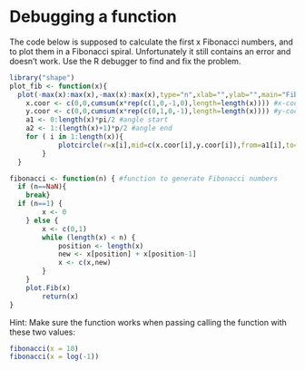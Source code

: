 # Debugging a function

The code below is supposed to calculate the first x Fibonacci numbers, and to plot them in a 
Fibonacci spiral.  Unfortunately it still contains an error and doesn’t work. 
Use the R debugger to find and fix the problem.

```r
library("shape")
plot_fib <- function(x){
  plot(-max(x):max(x),-max(x):max(x),type="n",xlab="",ylab="",main="Fibonacchi spiral") #empty plot
    x.coor <- c(0,0,cumsum(x*rep(c(1,0,-1,0),length=length(x)))) #x-coordinate for the center of the circle
    y.coor <- c(0,0,cumsum(x*rep(c(0,1,0,-1),length=length(x)))) #y-coordinate for the center of the circle
    a1 <- 0:length(x)*pi/2 #angle start
    a2 <- 1:(length(x)+1)*p/2 #angle end 
    for ( i in 1:length(x)){
            plotcircle(r=x[i],mid=c(x.coor[i],y.coor[i]),from=a1[i],to=a2[i]) #plot the quartercircles
        }
  }

fibonacci <- function(n) { #function to generate Fibonacci numbers
  if (n==NaN){
    break}
  if (n==1) {
        x <- 0
    } else {
        x <- c(0,1)
        while (length(x) < n) {
            position <- length(x)
            new <- x[position] + x[position-1]
            x <- c(x,new)
        }
    }
    plot.Fib(x)
        return(x)
}
```

Hint: Make sure the function works when passing calling the function with these two values:
```r
fibonacci(x = 10)
fibonacci(x = log(-1))
```